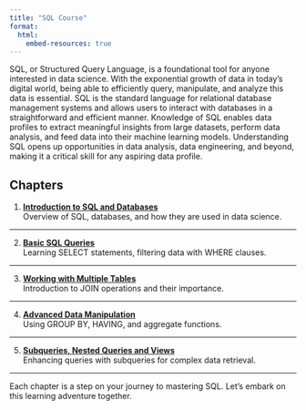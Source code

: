 ```yaml
---
title: "SQL Course"
format: 
  html:
    embed-resources: true
---
```


SQL, or Structured Query Language, is a foundational tool for anyone interested in data science. With the exponential growth of data in today's digital world, being able to efficiently query, manipulate, and analyze this data is essential. SQL is the standard language for relational database management systems and allows users to interact with databases in a straightforward and efficient manner. Knowledge of SQL enables data profiles to extract meaningful insights from large datasets, perform data analysis, and feed data into their machine learning models. Understanding SQL opens up opportunities in data analysis, data engineering, and beyond, making it a critical skill for any aspiring data profile.

## Chapters

1. [**Introduction to SQL and Databases**](1_introduction.html){target="_blank"}\
Overview of SQL, databases, and how they are used in data science.

---

2. [**Basic SQL Queries**](2_basic.html){target="_blank"}\
Learning SELECT statements, filtering data with WHERE clauses.

---

3. [**Working with Multiple Tables**](3_joins.html){target="_blank"} \
Introduction to JOIN operations and their importance.

---

4. [**Advanced Data Manipulation**](4_advanced.html){target="_blank"}\
Using GROUP BY, HAVING, and aggregate functions.

---

5. [**Subqueries, Nested Queries and Views**](5_subqueries.html){target="_blank"}\
   Enhancing queries with subqueries for complex data retrieval.

---

<!--6. **Data Definition Language (DDL)**  
   Understanding how to create and modify database structures.

---

7. **Data Manipulation Language (DML)**  
   Inserting, updating, and deleting data.

---

8. **Transactions and Data Integrity**  
   Managing transactions, understanding ACID properties.

---

9. **Optimizing SQL Queries**  
   Techniques for improving query performance.

---

10. **Real-World SQL Projects**  
    Applying learned skills to solve real-world data problems. -->

Each chapter is a step on your journey to mastering SQL. Let's embark on this learning adventure together.

